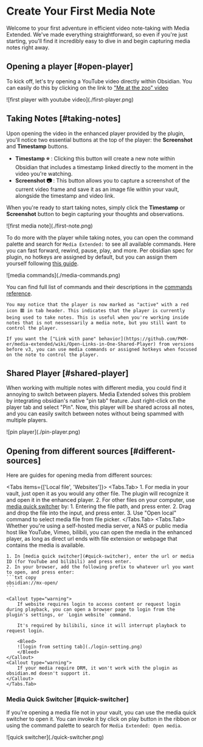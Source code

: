 # Create Your First Media Note 

Welcome to your first adventure in efficient video note-taking with Media Extended. We've made everything straightforward, so even if you're just starting, you'll find it incredibly easy to dive in and begin capturing media notes right away. 

## Opening a player [#open-player]

To kick off, let's try opening a YouTube video directly within Obsidian. You can easily do this by clicking on the link to ["Me at the zoo" video](obsidian://mx-open?url=https%3A%2F%2Fwww.youtube.com%2Fwatch%3Fv%3DjNQXAC9IVRw)


<Bleed>
![first player with youtube video](./first-player.png)
</Bleed>

## Taking Notes [#taking-notes]

Upon opening the video in the enhanced player provided by the plugin, you'll notice two essential buttons at the top of the player: the **Screenshot** and **Timestamp** buttons.

- **Timestamp&nbsp;⭐&nbsp;**: Clicking this button will create a new note within Obsidian that includes a timestamp linked directly to the moment in the video you're watching. 
- **Screenshot&nbsp;📷&nbsp;**: This button allows you to capture a screenshot of the current video frame and save it as an image file within your vault, alongside the timestamp and video link. 

When you're ready to start taking notes, simply click the **Timestamp** or **Screenshot** button to begin capturing your thoughts and observations.

<Bleed>
![first media note](./first-note.png)
</Bleed>

To do more with the player while taking notes, you can open the command palette and search for `Media Extended:` to see all available commands. Here you can fast forward, rewind, pause, play, and more. Per obsidian spec for plugin, no hotkeys are assigned by default, but you can assign them yourself following [this guide](https://help.obsidian.md/User+interface/Hotkeys).

<Bleed>
![media commands](./media-commands.png)
</Bleed>

You can find full list of commands and their descriptions in the [commands reference](/reference/commands).

<Callout type="info">

    You may notice that the player is now marked as "active" with a red icon 🟥 in tab header. This indicates that the player is currently being used to take notes. This is useful when you're working inside notes that is not nessessarily a media note, but you still want to control the player.
    
    If you want the ["Link with pane" behavior](https://github.com/PKM-er/media-extended/wiki/Open-Links-in-One-Shared-Player) from versions before v3, you can use media commands or assigned hotkeys when focused on the note to control the player.

</Callout>


## Shared Player [#shared-player]

When working with multiple notes with different media, you could find it annoying to switch between players. Media Extended solves this problem by integrating obsidian's native "pin tab" feature. Just right-click on the player tab and select "Pin". Now, this player will be shared across all notes, and you can easily switch between notes without being spammed with multiple players.

<Bleed>
![pin player](./pin-player.png)
</Bleed>

## Opening from different sources [#different-sources]


Here are guides for opening media from different sources:

<Tabs items={['Local file', 'Websites']}>
  <Tabs.Tab>
    1. For media in your vault, just open it as you would any other file. The plugin will recognize it and open it in the enhanced player.
    2. For other files on your computer, use [media quick switcher](#quick-switcher) by: 
        1. Entering the file path, and press enter.
        2. Drag and drop the file into the input, and press enter.
        3. Use "Open local" command to select media file from file picker.
    </Tabs.Tab>
    <Tabs.Tab>
    Whether you're using a self-hosted media server, a NAS or public media host like YouTube, Vimeo, bilibili, you can open the media in the enhanced player, as long as direct url ends with file extension or webpage that contains the media is available.

    1. In [media quick switcher](#quick-switcher), enter the url or media ID (for YouTube and bilibili) and press enter.
    2. In your browser, add the following prefix to whatever url you want to open, and press enter: 
    ```txt copy
    obsidian://mx-open/
    ```

    <Callout type="warning">
        If website requires login to access content or request login during playback, you can open a browser page to login from the plugin's settings, or `Login website` command. 
        
        It's required by bilibili, since it will interrupt playback to request login.

        <Bleed>
        ![login from setting tab](./login-setting.png)
        </Bleed>
    </Callout>
    <Callout type="warning">
        If your media require DRM, it won't work with the plugin as obsidian.md doesn't support it.
    </Callout>
    </Tabs.Tab>
</Tabs>

### Media Quick Switcher [#quick-switcher]

If you're opening a media file not in your vault, you can use the media quick switcher to open it. You can invoke it by click on play button in the ribbon or using the command palette to search for `Media Extended: Open media`.

<Bleed>
![quick switcher](./quick-switcher.png)
</Bleed>
